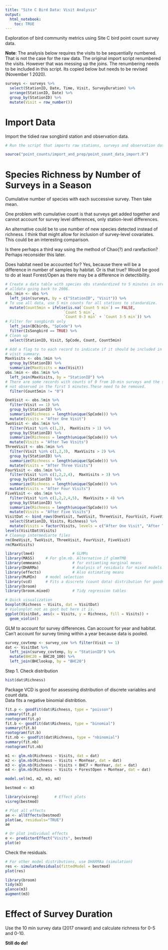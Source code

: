 ```yaml
---
title: "Site C Bird Data: Visit Analysis"
output:
  html_notebook:
    toc: TRUE
---
```


Exploration of bird community metrics using Site C bird point count survey data.

**Note**: The analysis below requires the visits to be sequentially numbered. That is not the case for the raw data. The original import script renumbered the visits. However that was messing up the joins. The renumbering needs to be included in this script. Its copied below but needs to be revised (November 1 2020).

```r
surveys <- surveys %>% 
  select(StationID, Date, Time, Visit, SurveyDuration) %>% 
  arrange(StationID, Date) %>% 
  group_by(StationID) %>% 
  mutate(Visit = row_number())
```

# Import Data

Import the tidied raw songbird station and observation data.

```r
# Run the script that imports raw stations, surveys and observation data from Excel and does quick check. The QA results are not shown in this notebook. 

source("point_counts/import_and_prep/point_count_data_import.R")
```

# Species Richness by Number of Surveys in a Season

Cumulative number of species with each successive survey. Then take mean.

One problem with cumulative count is that surveys get added together and cannot account for survey level differences, only station-level differences.

An alternative could be to use number of new species detected instead of richness. I think that might allow for inclusion of survey-level covariates. This could be an interesting comparison.

Is there perhaps a third way using the method of Chao(?) and rarefaction? Perhaps reconsider this later.

Does habitat need be accounted for? Yes, because there will be a difference in number of samples by habitat. Or is that true? Would be good to do at least Forest/Open as there may be a difference in detectibility.

```r
# Create a data table with species obs standardized to 5 minutes in order to use  
# alldata going back to 2006.
obs.5min <- obs %>% 
  left_join(surveys, by = c("StationID", "Visit")) %>% 
# To use all data, use 5 min counts for all stations to standardize.
  mutate(Count5min = ifelse(is.na(`Count 5 min`) == FALSE,
                          `Count 5 min`,
                          `Count 0-3 min` + `Count 3-5 min`)) %>% 
# Filter for songbirds only
  left_join(BCbirds, "SpCode") %>% 
  filter(IsSongbird == TRUE) %>% 
# Clean up
  select(StationID, Visit, SpCode, Count, Count5min)

# Add a flag to to each record to indicate if it should be included in the total
# visit summary. 
MaxVisits <- obs.5min %>% 
  group_by(StationID) %>% 
  summarize(MaxVisits = max(Visit)) 
obs.5min <- obs.5min %>% 
  left_join(MaxVisits, by = "StationID") %>% 
# There are some records with counts of 0 from 10-min surveys and the species was
# not observed in the first 5 minutes.These need to be removed.
  filter(Count5min != "0")

OneVisit <- obs.5min %>%  
  filter(Visit == 1) %>% 
  group_by(StationID) %>% 
  summarize(Richness = length(unique(SpCode))) %>% 
  mutate(Visits = "After One Visit")
TwoVisit <- obs.5min %>%  
  filter(Visit %in% c(1,2),  MaxVisits > 1) %>% 
  group_by(StationID) %>% 
  summarize(Richness = length(unique(SpCode))) %>% 
  mutate(Visits = "After Two Visits")
ThreeVisit <- obs.5min %>%  
  filter(Visit %in% c(1,2,3),  MaxVisits > 2) %>% 
  group_by(StationID) %>% 
  summarize(Richness = length(unique(SpCode))) %>% 
  mutate(Visits = "After Three Visits")
FourVisit <- obs.5min %>%  
  filter(Visit %in% c(1,2,2,4),  MaxVisits > 3) %>% 
  group_by(StationID) %>% 
  summarize(Richness = length(unique(SpCode))) %>% 
  mutate(Visits = "After Four Visits")
FiveVisit <- obs.5min %>%  
  filter(Visit %in% c(1,2,2,4,5),  MaxVisits > 4) %>% 
  group_by(StationID) %>% 
  summarize(Richness = length(unique(SpCode))) %>% 
  mutate(Visits = "After Five Visits")
VisitDat <- bind_rows(OneVisit, TwoVisit, ThreeVisit, FourVisit, FiveVisit) %>% 
  select(StationID, Visits, Richness) %>% 
  mutate(Visits = factor(Visits, levels = c("After One Visit", "After Two Visits", "After Three Visits", "After Four Visits", "After Five Visits")))
levels(VisitDat$Visits)
# Cleanup intermediarte files
rm(OneVisit, TwoVisit, ThreeVisit, FourVisit, FiveVisit)
rm(MaxVisits)
```

```r

library(lme4)                 # GLMMs
library(MASS)     # For glm.nb. Alternative if glmmTMB
library(emmeans)              # for estiamting marginal means
library(DHARMa)               # Analysis of residuals for mixed models. By simulation.
library(effects)              # Also estimating means
library(MuMIn)    # model selection
library(vcd)      # Fits a discrete (count data) distribution for goodness-of-fit.
library(broom)
library(broom.mixed)          # Tidy regression tables
```

```r
# Quick visualization
boxplot(Richness ~ Visits, dat = VisitDat)
# Violonplot not as goot but here it is.
ggplot(VisitDat, aes(x = Visits, y = Richness, fill = Visits)) +
  geom_violin()
```

GLM to account for survey differences. Can account for year and habitat. Can't account for survey timing within a year because data is pooled.

```r
survey_covtemp <- survey_cov %>% filter(Visit == 1)
dat <- VisitDat %>% 
  left_join(survey_covtemp, by = "StationID") %>% 
  mutate(BHC20 = BHC20_100) %>% 
  left_join(BHClookup, by = "BHC20")
```

Step 1. Check distribution

```r
hist(dat$Richness)
```

Package VCD is good for assessing distribution of discrete variables and count data.\
Data fits a negative binomial distribtion.

```r
fit.p <- goodfit(dat$Richness, type = "poisson")
summary(fit.p)
rootogram(fit.p)
fit.b <- goodfit(dat$Richness, type = "binomial")
summary(fit.b)
rootogram(fit.b)
fit.nb <- goodfit(dat$Richness, type = "nbinomial")
summary(fit.nb)
rootogram(fit.nb)

```

```r
m1 <- glm.nb(Richness ~ Visits, dat = dat)
m2 <- glm.nb(Richness ~ Visits + MonYear, dat = dat)
m3 <- glm.nb(Richness ~ Visits + BHC7 + MonYear, dat = dat)
m4 <- glm.nb(Richness ~ Visits + ForestOpen + MonYear, dat = dat)

model.sel(m1, m2, m3, m4)

bestmod <- m3
```

```r

library(visreg)       # Effect plots
visreg(bestmod)

# Plot all effects
ae <- allEffects(bestmod)
plot(ae, residuals="TRUE")
ae

# Or plot individual effects
e <- predictorEffect("Visits", bestmod)
plot(e)
```

Check the residuals.

```r
# For other model distributions, use DHARMAa (simulation)
res <- simulateResiduals(fittedModel = bestmod)
plot(res)

```

```r
library(broom)
tidy(m3)
glance(m3)
augment(m3)
```

# Effect of Survey Duration

Use the 10 min survey data (2017 onward) and calculate richness for 0-5 and 0-10.

**Still do do!**
